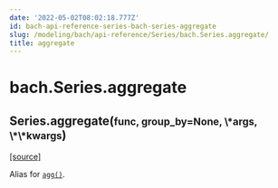 ```yaml
---
date: '2022-05-02T08:02:18.777Z'
id: bach-api-reference-series-bach-series-aggregate
slug: /modeling/bach/api-reference/Series/bach.Series.aggregate/
title: aggregate
---
```


# bach.Series.aggregate

<div class="method">

<h2 class="signature-class"><span class="additional-name">Series.</span><span class="name">aggregate(</span><small class="parameter-list"><span class="parameter" id="func">func</span>, <span class="parameter" id="group_by">group_by=None</span>, <span class="parameter" id="*">\*args</span>, <span class="parameter" id="**">\*\*kwargs</span></small>)</h2>


&#8203;<span class="view-source">[[source]](https://github.com/objectiv/objectiv-analytics/blob/main/bach/bach/series/series.py)</span>

<div class="content">

Alias for [`agg()`](/docs/modeling/bach/api-reference/Series/bach.Series.agg/#bach.Series.agg).


</div>

</div>
